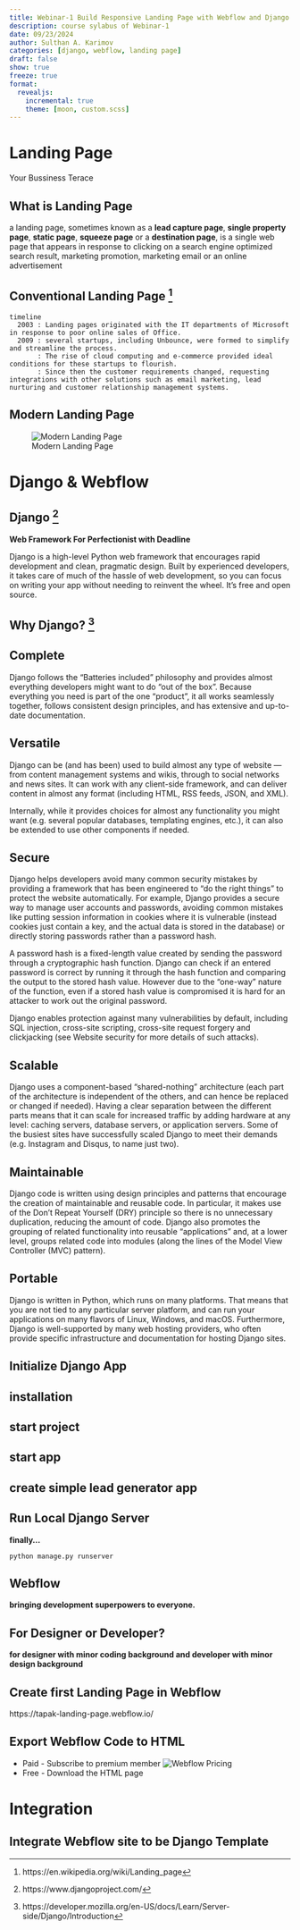 ```yaml
---
title: Webinar-1 Build Responsive Landing Page with Webflow and Django
description: course sylabus of Webinar-1
date: 09/23/2024
author: Sulthan A. Karimov
categories: [django, webflow, landing page]
draft: false
show: true
freeze: true
format:
  revealjs:
    incremental: true
    theme: [moon, custom.scss]
---
```


# Landing Page
Your Bussiness Terace

## What is Landing Page
a landing page, sometimes known as a **lead capture page**, **single property page**, **static page**, **squeeze page** or a **destination page**, is a single web page that appears in response to clicking on a search engine optimized search result, marketing promotion, marketing email or an online advertisement

## Conventional Landing Page ^[https://en.wikipedia.org/wiki/Landing_page]
```mermaid
timeline
  2003 : Landing pages originated with the IT departments of Microsoft in response to poor online sales of Office.
  2009 : several startups, including Unbounce, were formed to simplify and streamline the process.
       : The rise of cloud computing and e-commerce provided ideal conditions for these startups to flourish.
       : Since then the customer requirements changed, requesting integrations with other solutions such as email marketing, lead nurturing and customer relationship management systems.
```

## Modern Landing Page
![Modern Landing Page](assets/modern_landing_page.png)

# Django & Webflow

## Django ^[https://www.djangoproject.com/]
:::{div}
**Web Framework For Perfectionist with Deadline**
:::
Django is a high-level Python web framework that encourages rapid development and clean, pragmatic design. Built by experienced developers, it takes care of much of the hassle of web development, so you can focus on writing your app without needing to reinvent the wheel. It’s free and open source.

## Why Django? ^[https://developer.mozilla.org/en-US/docs/Learn/Server-side/Django/Introduction]
::: {.panel-tabset} 
## Complete
Django follows the "Batteries included" philosophy and provides almost everything developers might want to do "out of the box". Because everything you need is part of the one "product", it all works seamlessly together, follows consistent design principles, and has extensive and up-to-date documentation.

## Versatile
Django can be (and has been) used to build almost any type of website — from content management systems and wikis, through to social networks and news sites. It can work with any client-side framework, and can deliver content in almost any format (including HTML, RSS feeds, JSON, and XML).

Internally, while it provides choices for almost any functionality you might want (e.g. several popular databases, templating engines, etc.), it can also be extended to use other components if needed.

## Secure
Django helps developers avoid many common security mistakes by providing a framework that has been engineered to "do the right things" to protect the website automatically. For example, Django provides a secure way to manage user accounts and passwords, avoiding common mistakes like putting session information in cookies where it is vulnerable (instead cookies just contain a key, and the actual data is stored in the database) or directly storing passwords rather than a password hash.

A password hash is a fixed-length value created by sending the password through a cryptographic hash function. Django can check if an entered password is correct by running it through the hash function and comparing the output to the stored hash value. However due to the "one-way" nature of the function, even if a stored hash value is compromised it is hard for an attacker to work out the original password.

Django enables protection against many vulnerabilities by default, including SQL injection, cross-site scripting, cross-site request forgery and clickjacking (see Website security for more details of such attacks).

## Scalable
Django uses a component-based "shared-nothing" architecture (each part of the architecture is independent of the others, and can hence be replaced or changed if needed). Having a clear separation between the different parts means that it can scale for increased traffic by adding hardware at any level: caching servers, database servers, or application servers. Some of the busiest sites have successfully scaled Django to meet their demands (e.g. Instagram and Disqus, to name just two).

## Maintainable
Django code is written using design principles and patterns that encourage the creation of maintainable and reusable code. In particular, it makes use of the Don't Repeat Yourself (DRY) principle so there is no unnecessary duplication, reducing the amount of code. Django also promotes the grouping of related functionality into reusable "applications" and, at a lower level, groups related code into modules (along the lines of the Model View Controller (MVC) pattern).

## Portable
Django is written in Python, which runs on many platforms. That means that you are not tied to any particular server platform, and can run your applications on many flavors of Linux, Windows, and macOS. Furthermore, Django is well-supported by many web hosting providers, who often provide specific infrastructure and documentation for hosting Django sites.
:::

## Initialize Django App
::: {.panel-tabset}
## installation
## start project
## start app
## create simple lead generator app
:::

## Run Local Django Server
:::{div}
**finally...**
:::
```
python manage.py runserver
```

## Webflow
:::{div}
**bringing development superpowers to everyone.**
:::

## For Designer or Developer?
:::{div}
**for designer with minor coding background and developer with minor design background**
:::

## Create first Landing Page in Webflow
:::{div}
https://tapak-landing-page.webflow.io/
:::

## Export Webflow Code to HTML
* Paid - Subscribe to premium member
  ![Webflow Pricing](assets/webflow_pricing.png)
* Free - Download the HTML page

# Integration

## Integrate Webflow site to be Django Template
